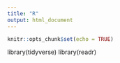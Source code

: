 ```yaml
---
title: "R"
output: html_document
---
```


```r
knitr::opts_chunk$set(echo = TRUE)
```

library(tidyverse)
library(readr)